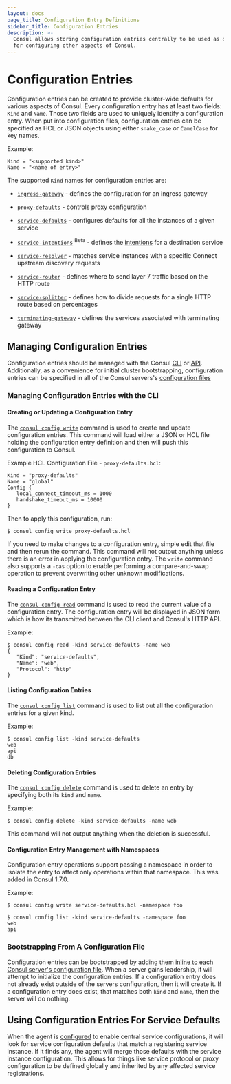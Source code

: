 ```yaml
---
layout: docs
page_title: Configuration Entry Definitions
sidebar_title: Configuration Entries
description: >-
  Consul allows storing configuration entries centrally to be used as defaults
  for configuring other aspects of Consul.
---
```


# Configuration Entries

Configuration entries can be created to provide cluster-wide defaults for
various aspects of Consul. Every configuration entry has at least two fields:
`Kind` and `Name`. Those two fields are used to uniquely identify a
configuration entry. When put into configuration files, configuration entries
can be specified as HCL or JSON objects using either `snake_case` or `CamelCase`
for key names.

Example:

```hcl
Kind = "<supported kind>"
Name = "<name of entry>"
```

The supported `Kind` names for configuration entries are:

- [`ingress-gateway`](/docs/agent/config-entries/ingress-gateway) - defines the
  configuration for an ingress gateway

- [`proxy-defaults`](/docs/agent/config-entries/proxy-defaults) - controls
  proxy configuration

- [`service-defaults`](/docs/agent/config-entries/service-defaults) - configures
  defaults for all the instances of a given service

- [`service-intentions`](/docs/agent/config-entries/service-intentions) <sup>Beta</sup> - defines
  the [intentions](/docs/connect/intentions) for a destination service

- [`service-resolver`](/docs/agent/config-entries/service-resolver) - matches
  service instances with a specific Connect upstream discovery requests

- [`service-router`](/docs/agent/config-entries/service-router) - defines
  where to send layer 7 traffic based on the HTTP route

- [`service-splitter`](/docs/agent/config-entries/service-splitter) - defines
  how to divide requests for a single HTTP route based on percentages

- [`terminating-gateway`](/docs/agent/config-entries/terminating-gateway) - defines the
  services associated with terminating gateway

## Managing Configuration Entries

Configuration entries should be managed with the Consul
[CLI](/commands/config) or [API](/api/config). Additionally, as a
convenience for initial cluster bootstrapping, configuration entries can be
specified in all of the Consul servers's
[configuration files](/docs/agent/options#config_entries_bootstrap)

### Managing Configuration Entries with the CLI

#### Creating or Updating a Configuration Entry

The [`consul config write`](/commands/config/write) command is used to
create and update configuration entries. This command will load either a JSON or
HCL file holding the configuration entry definition and then will push this
configuration to Consul.

Example HCL Configuration File - `proxy-defaults.hcl`:

```hcl
Kind = "proxy-defaults"
Name = "global"
Config {
   local_connect_timeout_ms = 1000
   handshake_timeout_ms = 10000
}
```

Then to apply this configuration, run:

```shell-session
$ consul config write proxy-defaults.hcl
```

If you need to make changes to a configuration entry, simple edit that file and
then rerun the command. This command will not output anything unless there is an
error in applying the configuration entry. The `write` command also supports a
`-cas` option to enable performing a compare-and-swap operation to prevent
overwriting other unknown modifications.

#### Reading a Configuration Entry

The [`consul config read`](/commands/config/read) command is used to
read the current value of a configuration entry. The configuration entry will be
displayed in JSON form which is how its transmitted between the CLI client and
Consul's HTTP API.

Example:

```shell-session
$ consul config read -kind service-defaults -name web
{
   "Kind": "service-defaults",
   "Name": "web",
   "Protocol": "http"
}
```

#### Listing Configuration Entries

The [`consul config list`](/commands/config/list) command is used to
list out all the configuration entries for a given kind.

Example:

```shell-session
$ consul config list -kind service-defaults
web
api
db
```

#### Deleting Configuration Entries

The [`consul config delete`](/commands/config/delete) command is used
to delete an entry by specifying both its `kind` and `name`.

Example:

```shell-session
$ consul config delete -kind service-defaults -name web
```

This command will not output anything when the deletion is successful.

#### Configuration Entry Management with Namespaces <EnterpriseAlert inline />

Configuration entry operations support passing a namespace in
order to isolate the entry to affect only operations within that namespace. This was
added in Consul 1.7.0.

Example:

```shell-session
$ consul config write service-defaults.hcl -namespace foo
```

```shell-session
$ consul config list -kind service-defaults -namespace foo
web
api
```

### Bootstrapping From A Configuration File

Configuration entries can be bootstrapped by adding them [inline to each Consul
server's configuration file](/docs/agent/options#config_entries). When a
server gains leadership, it will attempt to initialize the configuration entries.
If a configuration entry does not already exist outside of the servers
configuration, then it will create it. If a configuration entry does exist, that
matches both `kind` and `name`, then the server will do nothing.

## Using Configuration Entries For Service Defaults

When the agent is
[configured](/docs/agent/options#enable_central_service_config) to enable
central service configurations, it will look for service configuration defaults
that match a registering service instance. If it finds any, the agent will merge
those defaults with the service instance configuration. This allows for things
like service protocol or proxy configuration to be defined globally and
inherited by any affected service registrations.
